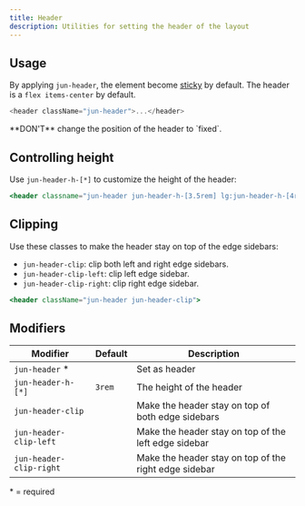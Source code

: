 ```yaml
---
title: Header
description: Utilities for setting the header of the layout
---
```


## Usage

By applying `jun-header`, the element become [sticky](https://developer.mozilla.org/en-US/docs/Web/CSS/position#sticky) by default.
The header is a `flex items-center` by default.

```js
<header className="jun-header">...</header>
```

<Callout title="⚠️ Warning">
  **DON'T** change the position of the header to `fixed`.
</Callout>

## Controlling height

Use `jun-header-h-[*]` to customize the height of the header:

```jsx
<header classname="jun-header jun-header-h-[3.5rem] lg:jun-header-h-[4rem]">
```

## Clipping

Use these classes to make the header stay on top of the edge sidebars:

- `jun-header-clip`: clip both left and right edge sidebars.
- `jun-header-clip-left`: clip left edge sidebar.
- `jun-header-clip-right`: clip right edge sidebar.

```jsx
<header className="jun-header jun-header-clip">
```

<ComponentPreview name="header-clip" preview />

## Modifiers

| Modifier                | Default | Description                                           |
| ----------------------- | ------- | ----------------------------------------------------- |
| `jun-header` \*         |         | Set as header                                         |
| `jun-header-h-[*]`      | `3rem`  | The height of the header                              |
| `jun-header-clip`       |         | Make the header stay on top of both edge sidebars     |
| `jun-header-clip-left`  |         | Make the header stay on top of the left edge sidebar  |
| `jun-header-clip-right` |         | Make the header stay on top of the right edge sidebar |

\* = required
